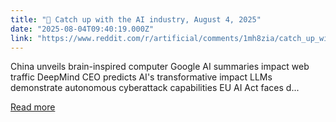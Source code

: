 ```yaml
---
title: "🚨 Catch up with the AI industry, August 4, 2025"
date: "2025-08-04T09:40:19.000Z"
link: "https://www.reddit.com/r/artificial/comments/1mh8zia/catch_up_with_the_ai_industry_august_4_2025/"
---
```


China unveils brain-inspired computer
 Google AI summaries impact web traffic
 DeepMind CEO predicts AI's transformative impact
 LLMs demonstrate autonomous cyberattack capabilities
 EU AI Act faces d...

[Read more](https://www.reddit.com/r/artificial/comments/1mh8zia/catch_up_with_the_ai_industry_august_4_2025/)
